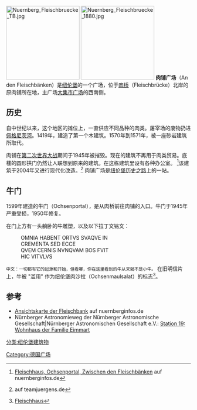 [[File:Nuernberg_Fleischbruecke_TB.jpg|200px]]
[[File:Nuernberg_Fleischbruecke_1880.jpg|200px]]
'''肉铺广场'''（An den Fleischbänken）是[[纽伦堡|纽伦堡]]的一个广场，位于[[肉桥|肉桥]]（Fleischbrücke）北岸的原肉铺所在地，主广场[[大集市广场_(纽伦堡)|大集市广场]]的西南侧。

== 历史 ==
自中世纪以来，这个地区的摊位上，一直供应不同品种的肉类。屠宰场的废物扔进[[佩格尼茨河|佩格尼茨河]]。1419年，建造了第一个木建筑。1570年到1571年，被一座砂岩建筑所取代。

肉铺在[[第二次世界大战|第二次世界大战]]期间于1945年被摧毁。现在的建筑不再用于肉类贸易。底楼的圆形拱门仍然让人联想到原来的建筑。在这栋建筑里设有各种办公室。
<ref>[http://www.nuernberginfos.de/bauwerke-nuernberg/fleischhaus-ochsenportal.html Fleischhaus, Ochsenportal, Zwischen den Fleischbänken] auf 
nuernberginfos.de</ref>该建筑于2004年又进行现代化改造。<ref>{{Webarchiv|url=http://www.teamjuergens.de/referenzen/ehemaliges_fleischhaus
|wayback=20130507153419|text= Ehemaliges Fleischhaus Nürnberg}} auf teamjuergens.de</ref> 肉铺广场是[[纽伦堡历史之路|纽伦堡历史之路]]上的一站。

== 牛门 ==
1599年建造的牛门（Ochsenportal），是从肉桥前往肉铺的入口。牛门于1945年严重受损，1950年修复。

在门上方有一头躺卧的牛雕塑，以及以下拉丁文铭文：
:OMNIA HABENT ORTVS SVAQVE IN
:CREMENTA SED ECCE
:QVEM CERNIS NVNQVAM BOS FVIT
:HIC VITVLVS
<small>中文：一切都有它的起源和开始，但看哪，你在这里看到的牛从来就不是小牛。</small>
在旧明信片上，牛被 "滥用" 作为纽伦堡肉沙拉（Ochsenmaulsalat）的标志<ref>[http://www.nuernberginfos.de/bauwerke-nuernberg/fleischhaus-ochsenportal.html Fleischhaus]</ref>。

==参考 ==
* [http://www.nuernberginfos.de/bauwerke-nuernberg/bilder/fleischhaus-02.html Ansichtskarte der Fleischbank] auf nuernberginfos.de
* Nürnberger Astronomieweg der Nürnberger Astronomische Gesellschaft|Nürnberger Astronomischen Gesellschaft e.V.: [http://www.astronomieweg-nuernberg.de/astronomieweg_S19.php Station 19: Wohnhaus der Familie Eimmart]
<references />

{{commonscat}}
{{coord|display=title}}
[[分类:纽伦堡建筑物|分类:纽伦堡建筑物]]
[[Category:德国广场|Category:德国广场]]